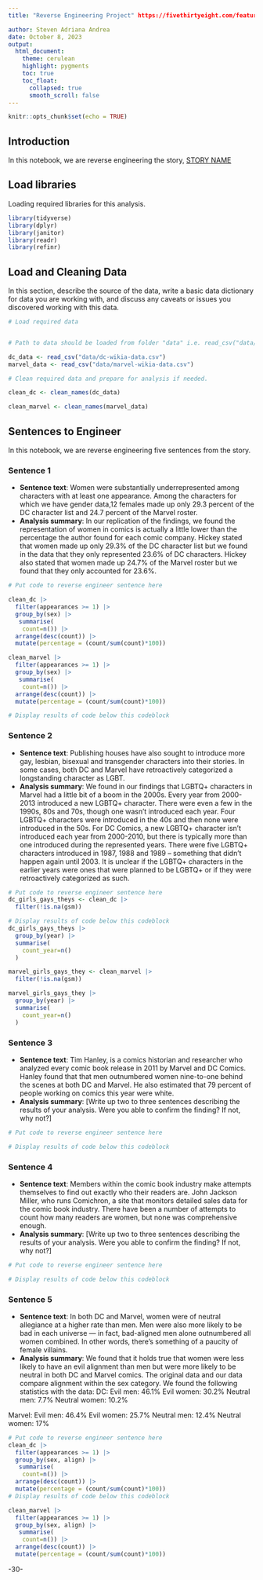 ```yaml
---
title: "Reverse Engineering Project" https://fivethirtyeight.com/features/women-in-comic-books/

author: Steven Adriana Andrea 
date: October 8, 2023
output:
  html_document:
    theme: cerulean
    highlight: pygments
    toc: true
    toc_float:
      collapsed: true
      smooth_scroll: false
---
```


```r
knitr::opts_chunk$set(echo = TRUE)
```

## Introduction 

In this notebook, we are reverse engineering the story, [STORY NAME](STORY URL)

## Load libraries

Loading required libraries for this analysis.

```r
library(tidyverse)
library(dplyr)
library(janitor)
library(readr)
library(refinr)

```

## Load and Cleaning Data


In this section, describe the source of the data, write a basic data dictionary for data you are working with, and discuss any caveats or issues you discovered working with this data. 

```r
# Load required data


# Path to data should be loaded from folder "data" i.e. read_csv("data/name_of_data.csv")

dc_data <- read_csv("data/dc-wikia-data.csv")
marvel_data <- read_csv("data/marvel-wikia-data.csv")

# Clean required data and prepare for analysis if needed. 

clean_dc <- clean_names(dc_data)

clean_marvel <- clean_names(marvel_data)

```

## Sentences to Engineer
In this notebook, we are reverse engineering five sentences from the story.

### Sentence 1

* **Sentence text**: Women were substantially underrepresented among characters with at least one appearance. Among the characters for which we have gender data,12 females made up only 29.3 percent of the DC character list and 24.7 percent of the Marvel roster.
* **Analysis summary**: In our replication of the findings, we found the representation of women in comics is actually a little lower than the percentage the author found for each comic company. Hickey stated that women made up only 29.3% of the DC character list but we found in the data that they only represented 23.6% of DC characters. Hickey also stated that women made up 24.7% of the Marvel roster but we found that they only accounted for 23.6%. 
```r
# Put code to reverse engineer sentence here

clean_dc |> 
  filter(appearances >= 1) |> 
  group_by(sex) |> 
   summarise(
    count=n()) |> 
  arrange(desc(count)) |> 
  mutate(percentage = (count/sum(count)*100))
```
```r

clean_marvel |> 
  filter(appearances >= 1) |> 
  group_by(sex) |> 
   summarise(
    count=n()) |> 
  arrange(desc(count)) |> 
  mutate(percentage = (count/sum(count)*100))

# Display results of code below this codeblock

```

### Sentence 2

* **Sentence text**: Publishing houses have also sought to introduce more gay, lesbian, bisexual and transgender characters into their stories. In some cases, both DC and Marvel have retroactively categorized a longstanding character as LGBT.
* **Analysis summary**: We found in our findings that LGBTQ+ characters in Marvel had a little bit of a boom in the 2000s. Every year from 2000-2013 introduced a new LGBTQ+ character. There were even a few in the 1990s, 80s and 70s, though one wasn’t introduced each year. Four LGBTQ+ characters were introduced in the 40s and then none were introduced in the 50s. For DC Comics, a new LGBTQ+ character isn’t introduced each year from 2000-2010, but there is typically more than one introduced during the represented years. There were five LGBTQ+ characters introduced in 1987, 1988 and 1989 – something that didn’t happen again until 2003. It is unclear if the LGBTQ+ characters in the earlier years were ones that were planned to be LGBTQ+ or if they were retroactively categorized as such.


```r
# Put code to reverse engineer sentence here
dc_girls_gays_theys <- clean_dc |>
  filter(!is.na(gsm))

```


```r
# Display results of code below this codeblock
dc_girls_gays_theys |>
  group_by(year) |>
  summarise(
    count_year=n()
  )
```
```r
marvel_girls_gays_they <- clean_marvel |>
  filter(!is.na(gsm))
```

```r
marvel_girls_gays_they |>
  group_by(year) |>
  summarise(
    count_year=n()
  )
```

### Sentence 3

* **Sentence text**: Tim Hanley, is a comics historian and researcher who analyzed every comic book release in 2011 by Marvel and DC Comics. Hanley found that that men outnumbered women nine-to-one behind the scenes at both DC and Marvel. He also estimated that 79 percent of people working on comics this year were white. 
* **Analysis summary**: [Write up two to three sentences describing the results of your analysis.  Were you able to confirm the finding? If not, why not?]

```r
# Put code to reverse engineer sentence here

# Display results of code below this codeblock

```

### Sentence 4

* **Sentence text**: Members within the comic book industry make attempts themselves to find out exactly who their readers are. John Jackson Miller, who runs Comichron, a site that monitors detailed sales data for the comic book industry. There have been a number of attempts to count how many readers are women, but none was comprehensive enough.
* **Analysis summary**: [Write up two to three sentences describing the results of your analysis.  Were you able to confirm the finding? If not, why not?]

```r
# Put code to reverse engineer sentence here

# Display results of code below this codeblock

```

### Sentence 5

* **Sentence text**: In both DC and Marvel, women were of neutral allegiance at a higher rate than men. Men were also more likely to be bad in each universe — in fact, bad-aligned men alone outnumbered all women combined. In other words, there’s something of a paucity of female villains.
* **Analysis summary**: We found that it holds true that women were less likely to have an evil alignment than men but were more likely to be neutral in both DC and Marvel comics. The original data and our data compare alignment within the sex category.
We found the following statistics with the data:
DC:
Evil men: 46.1%
Evil women: 30.2%
Neutral men: 7.7%
Neutral women: 10.2%

Marvel:
Evil men: 46.4%
Evil women: 25.7%
Neutral men: 12.4%
Neutral women: 17%



```r
# Put code to reverse engineer sentence here
clean_dc |> 
  filter(appearances >= 1) |> 
  group_by(sex, align) |> 
   summarise(
    count=n()) |> 
  arrange(desc(count)) |> 
  mutate(percentage = (count/sum(count)*100))
# Display results of code below this codeblock
```

```r
clean_marvel |> 
  filter(appearances >= 1) |> 
  group_by(sex, align) |> 
   summarise(
    count=n()) |> 
  arrange(desc(count)) |> 
  mutate(percentage = (count/sum(count)*100))
```

-30-